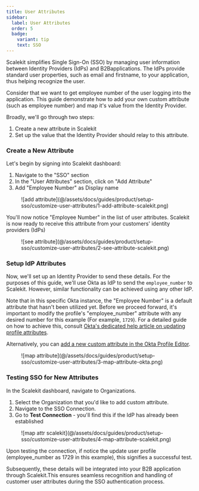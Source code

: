 ```yaml
---
title: User Attributes
sidebar:
  label: User Attributes
  order: 5
  badge:
    variant: tip
    text: SSO
---
```


Scalekit simplifies Single Sign-On (SSO) by managing user information between Identity Providers (IdPs) and B2Bapplications. The IdPs provide standard user properties, such as email and firstname, to your application, thus helping
recognize the user.

Consider that we want to get employee number of the user logging into the application. This guide demonstrate how to add
your own custom attribute (such as employee number) and map it's value from the Identity Provider.

Broadly, we'll go through two steps:

1. Create a new attribute in Scalekit
2. Set up the value that the Identity Provider should relay to this attribute.

### Create a New Attribute

Let's begin by signing into Scalekit dashboard:

1. Navigate to the "SSO" section
2. In the "User Attributes" section, click on "Add Attribute"
3. Add "Employee Number" as Display name

<figure>
  ![add attribute](@/assets/docs/guides/product/setup-sso/customize-user-attributes/1-add-attribute-scalekit.png)
</figure>

You'll now notice "Employee Number" in the list of user attributes. Scalekit is now ready to receive this attribute from
your customers' identity providers (IdPs)

<figure>
  ![see attribute](@/assets/docs/guides/product/setup-sso/customize-user-attributes/2-see-attribute-scalekit.png)
</figure>

### Setup IdP Attributes

Now, we'll set up an Identity Provider to send these details. For the purposes of this guide, we'll use Okta as IdP to
send the `employee_number` to Scalekit. However, similar functionality can be achieved using any
other IdP.

Note that in this specific Okta instance, the "Employee Number" is a default attribute that hasn't been utilized yet.
Before we proceed forward, it's important to modify the profile's "employee_number" attribute with any desired number
for this example (For example, `1729`). For a detailed guide on how to achieve this, consult
[Okta's dedicated help article on updating profile attributes](https://help.okta.com/en-us/content/topics/users-groups-profiles/usgp-edit-user-attributes.htm#:~:text=Click%20the%20Profile%20tab).

Alternatively, you can
[add a new custom attribute in the Okta Profile Editor](https://help.okta.com/en-us/content/topics/users-groups-profiles/usgp-add-custom-user-attributes.htm#:~:text=In%20the%20Admin%20Console%20%2C%20go%20to%20Directory%20Profile%20Editor).

<figure>
  ![map attribute](@/assets/docs/guides/product/setup-sso/customize-user-attributes/3-map-attribute-okta.png)
</figure>

### Testing SSO for New Attributes

In the Scalekit dashboard, navigate to Organizations.

1. Select the Organization that you'd like to add custom attribute.
2. Navigate to the SSO Connection.
3. Go to **Test Connection** - you'll find this if the IdP has already been established

<figure>
  ![map attr scalekit](@/assets/docs/guides/product/setup-sso/customize-user-attributes/4-map-attribute-scalekit.png)
</figure>
Upon testing the connection, if notice the update user profile (employee_number as 1729 in this example), this signifies a successful test.

Subsequently, these details will be integrated into your B2B application through Scalekit.This ensures seamless recognition and handling of customer user attributes during the SSO authentication process.
